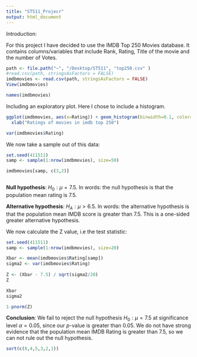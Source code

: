 ```yaml
---
title: "ST511_Projecr"
output: html_document
---
```

Introduction:

For this project I have decided to use the IMDB Top 250 Movies database. It contains columns/variables that include Rank, Rating, Title of the movie and the number of Votes.

```r
path <- file.path("~", "/Desktop/ST511", "top250.csv" )
#read.csv(path, stringsAsFactors = FALSE)
imdbmovies <- read.csv(path, stringsAsFactors = FALSE)
View(imdbmovies)
```


```r
names(imdbmovies)
```

Including an exploratory plot. Here I chose to include a histogram.
```r
ggplot(imdbmovies, aes(x=Rating)) + geom_histogram(binwidth=0.1, color="black", alpha=0.9, fill="yellow") + ggtitle("Ratings Histogram") + 
  xlab("Ratings of movies in imdb top 250")
```

```r
var(imdbmovies$Rating)
```
We now take a sample out of this data:

```r
set.seed(411511)
samp <- sample(1:nrow(imdbmovies), size=50)

imdbmovies[samp, c(3,2)]
```


```r

```

**Null hypothesis**: $H_0:\mu=7.5$. In words: the null hypothesis is that the population mean rating is 7.5.

**Alternative hypothesis**: $H_A:\mu>6.5$. In words: the alternative hypothesis is that the population mean IMDB score is greater than 7.5. This is a one-sided greater alternative hypothesis.

We now calculate the Z value, i.e the test statistic:

```r
set.seed(411511)
samp <- sample(1:nrow(imdbmovies), size=20)

Xbar <- mean(imdbmovies$Rating[samp])
sigma2 <- var(imdbmovies$Rating)
  
Z <- (Xbar - 7.5) / sqrt(sigma2/20)
Z

Xbar
sigma2
```
```r
1-pnorm(Z)
```

**Conclusion**: We fail to reject the null hypothesis $H_0:\mu=7.5$ at significance level $\alpha=0.05$, since our $p$-value is greater than 0.05. We do not have strong evidence that the population mean IMDB Rating is greater than 7.5, so we can not rule out the null hypothesis.


```r
sort(c(8,4,5,3,2,1))
```

